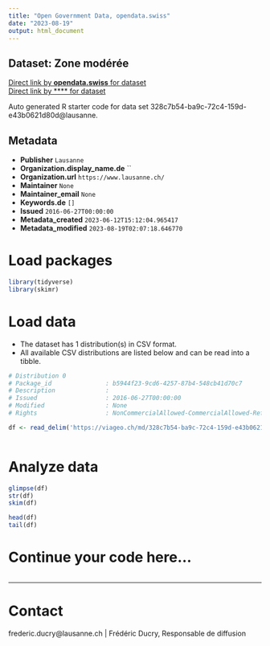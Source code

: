 ```yaml
---
title: "Open Government Data, opendata.swiss"
date: "2023-08-19"
output: html_document
---
```


## Dataset: Zone modérée



[Direct link by **opendata.swiss** for dataset](https://opendata.swiss/de/dataset/zone-moderee)<br>
[Direct link by **** for dataset](https://viageo.ch/md/328c7b54-ba9c-72c4-159d-e43b0621d80d)

Auto generated R starter code for data set 328c7b54-ba9c-72c4-159d-e43b0621d80d@lausanne.

## Metadata

- **Publisher** `Lausanne`
- **Organization.display_name.de** ``
- **Organization.url** `https://www.lausanne.ch/`
- **Maintainer** `None`
- **Maintainer_email** `None`
- **Keywords.de** `[]`
- **Issued** `2016-06-27T00:00:00`
- **Metadata_created** `2023-06-12T15:12:04.965417`
- **Metadata_modified** `2023-08-19T02:07:18.646770`


# Load packages

```r

library(tidyverse)
library(skimr)

```

# Load data

-   The dataset has 1 distribution(s) in CSV format.
-   All available CSV distributions are listed below and can be read into a tibble.

```r

# Distribution 0
# Package_id               : b5944f23-9cd6-4257-87b4-548cb41d70c7
# Description              : 
# Issued                   : 2016-06-27T00:00:00
# Modified                 : None
# Rights                   : NonCommercialAllowed-CommercialAllowed-ReferenceRequired

df <- read_delim('https://viageo.ch/md/328c7b54-ba9c-72c4-159d-e43b0621d80d#downloadAction')



```

# Analyze data

```r

glimpse(df)
str(df)
skim(df)

head(df)
tail(df)

```

# Continue your code here...

```r

```

------------------------------------------------------------------------

# Contact

frederic.ducry@lausanne.ch | Frédéric Ducry, Responsable de diffusion
